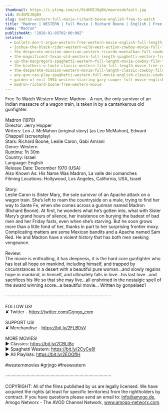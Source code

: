```yaml
---
thumbnail: https://i.ytimg.com/vi/0i4kMIJOgB4/maxresdefault.jpg
vid: 0i4kMIJOgB4
slug: madron-western-full-movie-richard-boone-english-free-to-watch
title: "Madron | WESTERN | Full Movie | Richard Boone | English | Free To Watch"
name: "Madron"
publishedAt: "2020-01-05T02:00:00Z"
related:
  - bullets-don-t-argue-western-free-western-movie-english-full-length-feature-film
  - joshua-the-black-rider-western-wild-west-action-cowboy-movie-full-length-civil-war
  - the-desperate-mission-american-western-ricardo-montalban-full-cowboy-movie
  - the-magnificent-texan-old-western-full-length-spaghetti-western-free-youtube-movie
  - up-the-macgregors-spaghetti-western-full-length-movie-cowboy-film-free-western-movie
  - the-brothers-o-toole-classic-western-film-full-length-movie-free-cowboy-movie-wild-west
  - the-desperate-mission-western-movie-full-length-classic-cowboy-film-english-watchfree
  - any-gun-can-play-spaghetti-western-full-movie-english-classic-cowboy-film-free-full-westerns
  - garden-of-evil-1954-western-starring-gary-cooper-full-movie-english-full-free-western-movies
  - madron-richard-boone-free-western-movie
---
```


Free To Watch Western Movie: Madron - A nun, the only survivor of an Indian massacre of a wagon train, is taken in by a cantankerous old gunfighter. <br />
<br />
Madron (1970)<br />
Director: Jerry Hopper<br />
Writers: Leo J. McMahon (original story) (as Leo McMahon), Edward Chappell (screenplay)<br />
Stars: Richard Boone, Leslie Caron, Gabi Amrani<br />
Genre: Western<br />
Runtime: 1h 30m<br />
Country: Israel<br />
Language: English<br />
Release Date: December 1970 (USA)<br />
Also Known As: His Name Was Madron, La valle dei comanches<br />
Filming Locations: Hollywood, Los Angeles, California, USA, Israel<br />
<br />
Story: <br />
Leslie Caron is Sister Mary, the sole survivor of an Apache attack on a wagon train. She’s left to roam the countryside on a mule, trying to find her way to Sante Fe, when she comes across a gunman named Madron (Richard Boone). At first, he wonders what he’s gotten into, what with Sister Mary’s grand hours of silence, her insistence on burying the badest of bad men and her Friday fasts, even when she’s starving. But he soon grows more than a little fond of her, thanks in part to her surprising frontier moxy. Complicating matters are some Mexican bandits and a Apache named Sam Red. He and Madron have a violent history that has both men seeking vengeance. <br />
<br />
Review: <br />
The movie is enthralling, it has deepness, it is the hard core gunfighter who has lost all hope on mankind, including himself, and trapped by circumstances in a desert with a beautiful pure woman...and slowly regains hope in mankind, in himself, and ultimately falls in love...his last love...and sacrifices his life so that she may live...all enshrined in the nostalgic spell of the award winning score...a beautiful movie... Written by gonpelaez1<br />
<br />
····················································································<br />
<br />
FOLLOW US!<br />
✘ Twitter - https://twitter.com/Grjngo_com<br />
<br />
SUPPORT US!<br />
✘ Merchandise - https://bit.ly/2FLB0sV<br />
<br />
MORE MOVIES! <br />
► Classics: https://bit.ly/2CBLt8c <br />
► Spaghetti Western: https://bit.ly/2CyCe8I <br />
► All Playlists: https://bit.ly/2EOOfIH <br />
<br />
#westernmovies #grjngo #freewestern<br />
<br />
····················································································<br />
<br />
COPYRIGHT: All of the films published by us are legally licensed. We have acquired the rights (at least for specific territories) from the rightholders by contract. If you have questions please send an email to: info@amogo.de, Amogo Networx - The AVOD Channel Network, www.amogo-networx.com.